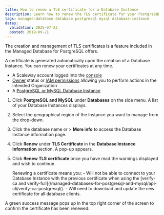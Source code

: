 ```yaml
---
title: How to renew a TLS certificate for a Database Instance
description: Learn how to renew the TLS certificate for your PostgreSQL and MySQL databases.
tags: managed-database database postgresql mysql database-instance
dates:
  validation: 2025-07-22
  posted: 2019-09-21
---
```



The creation and management of TLS certificates is a feature included in the Managed Database for PostgreSQL offers.

A certificate is generated automatically upon the creation of a Database Instance. You can renew your certificates at any time.

<Requirements />

- A Scaleway account logged into the [console](https://account.scaleway.com/?service=elements)
- [Owner](/iam/concepts/#owner) status or [IAM permissions](/iam/concepts/#permission) allowing you to perform actions in the intended Organization
- A [PostgreSQL or MySQL Database Instance](/managed-databases-for-postgresql-and-mysql/quickstart/)

1. Click **PostgreSQL and MySQL** under **Databases** on the side menu. A list of your Database Instances displays.
2. Select the geographical region of the Instance you want to manage from the drop-down.
3. Click the database name or <Icon name="more" /> > **More info** to access the Database Instance information page.
4. Click **Renew** under **TLS Certificate** in the **Database Instance Information** section. A pop-up appears.
5. Click **Renew TLS certificate** once you have read the warnings displayed and wish to continue.

    <Message type="important">
      Renewing a certificate means you:
        - Will not be able to connect to your Database Instance with the previous certificate when using the [verify-ca and verify-full](/managed-databases-for-postgresql-and-mysql/api-cli/verify-ca-postgresql/).
        - Will need to download and update the new certificate for all database clients.
    </Message>

A green success message pops up in the top right corner of the screen to confirm the certificate has been renewed.


